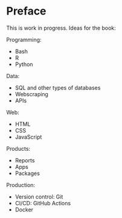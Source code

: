 # Preface {.unnumbered}

This is work in progress. Ideas for the book:

Programming:

- Bash
- R
- Python

Data:

- SQL and other types of databases
- Webscraping
- APIs

Web:

- HTML
- CSS
- JavaScript

Products:

- Reports
- Apps
- Packages


Production:

- Version control: Git
- CI/CD: GitHub Actions
- Docker
